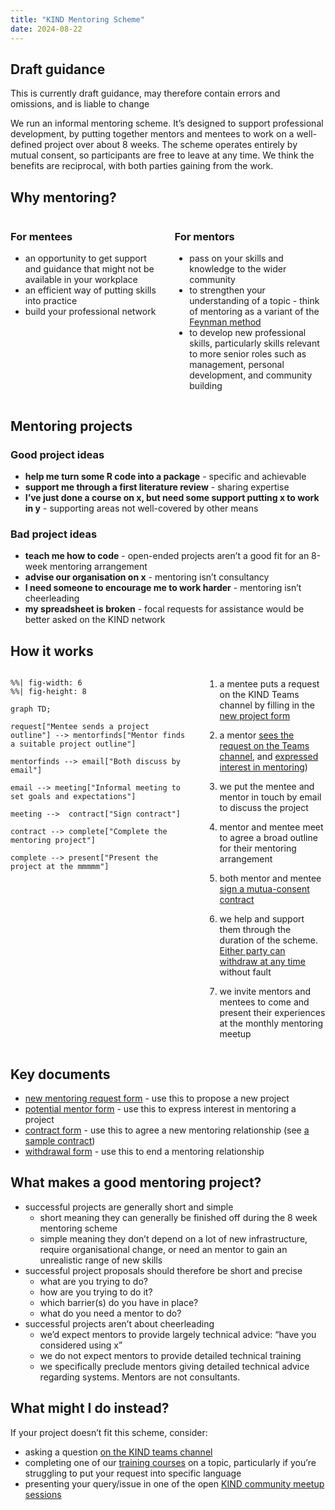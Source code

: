 ---
title: "KIND Mentoring Scheme"
date: 2024-08-22
---

:::{.callout-warning collapse=false appearance='default' icon=true}
## Draft guidance

This is currently draft guidance, may therefore contain errors and omissions, and is liable to change

:::

We run an informal mentoring scheme. It's designed to support professional development, by putting together mentors and mentees to work on a well-defined project over about 8 weeks. The scheme operates entirely by mutual consent, so participants are free to leave at any time. We think the benefits are reciprocal, with both parties gaining from the work.

## Why mentoring?

:::: {.columns}

::: {.column width='50%'}
### For mentees
+ an opportunity to get support and guidance that might not be available in your workplace 
+ an efficient way of putting skills into practice
+ build your professional network
::: 

::: {.column width='50%'}
### For mentors

+ pass on your skills and knowledge to the wider community
+ to strengthen your understanding of a topic - think of mentoring as a variant of the [Feynman method](https://www.k-state.edu/aac/success-tools/collection/Feynman_Technique.pdf)
+ to develop new professional skills, particularly skills relevant to more senior roles such as management, personal development, and community building 

::: 

::::

## Mentoring projects

::: {.panel-tabset}
### Good project ideas
+ **help me turn some R code into a package** - specific and achievable
+ **support me through a first literature review** - sharing expertise
+ **I've just done a course on x, but need some support putting x to work in y** - supporting areas not well-covered by other means

### Bad project ideas
+ **teach me how to code** - open-ended projects aren't a good fit for an 8-week mentoring arrangement
+ **advise our organisation on x** - mentoring isn't consultancy
+ **I need someone to encourage me to work harder** - mentoring isn't cheerleading
+ **my spreadsheet is broken** - focal requests for assistance would be better asked on the KIND network
:::

## How it works 

:::: {.columns}

::: {.column width='60%'}
```{mermaid}
%%| fig-width: 6
%%| fig-height: 8

graph TD;

request["Mentee sends a project outline"] --> mentorfinds["Mentor finds a suitable project outline"]

mentorfinds --> email["Both discuss by email"]

email --> meeting["Informal meeting to set goals and expectations"]

meeting -->  contract["Sign contract"]

contract --> complete["Complete the mentoring project"]

complete --> present["Present the project at the mmmmm"]

```
:::

::: {.column width='40%'}
1. a mentee puts a request on the KIND Teams channel by filling in the [new project form](https://forms.office.com/e/AUCcHB4ySj)

1. a mentor [sees the request on the Teams channel](https://teams.microsoft.com/l/channel/19%3A0708d3664e064dd3a0dbbe3079817283%40thread.tacv2/Mentoring?groupId=106d08f3-9026-40e2-b3c7-87cd87304d58&tenantId=10efe0bd-a030-4bca-809c-b5e6745e499a), and [expressed interest in mentoring](https://forms.office.com/e/01bdi52YHB))

1. we put the mentee and mentor in touch by email to discuss the project

1. mentor and mentee meet to agree a broad outline for their mentoring arrangement

1. both mentor and mentee [sign a mutua-consent contract]((https://forms.office.com/e/ik4fpth04B))

1. we help and support them through the duration of the scheme. [Either party can withdraw at any time](https://forms.office.com/e/9mDyGFVzB1) without fault

1. we invite mentors and mentees to come and present their experiences at the monthly mentoring meetup
:::

::::

## Key documents

+ [new mentoring request form](https://forms.office.com/e/AUCcHB4ySj) - use this to propose a new project
+ [potential mentor form](https://forms.office.com/e/01bdi52YHB) - use this to express interest in mentoring a project
+ [contract form](https://forms.office.com/e/ik4fpth04B) - use this to agree a new mentoring relationship (see [a sample contract](src/KIND_mentoring_sample_contract.pdf))
+ [withdrawal form](https://forms.office.com/e/9mDyGFVzB1) - use this to end a mentoring relationship

## What makes a good mentoring project?

+ successful projects are generally short and simple
  + short meaning they can generally be finished off during the 8 week mentoring scheme
  + simple meaning they don't depend on a lot of new infrastructure, require organisational change, or need an mentor to gain an unrealistic range of new skills
+ successful project proposals should therefore be short and precise
  + what are you trying to do?
  + how are you trying to do it?
  + which barrier(s) do you have in place?
  + what do you need a mentor to do?
+ successful projects aren't about cheerleading
  + we'd expect mentors to provide largely technical advice: "have you considered using x"
  + we do not expect mentors to provide detailed technical training
  + we specifically preclude mentors giving detailed technical advice regarding systems. Mentors are not consultants.

## What might I do instead?
If your project doesn't fit this scheme, consider:

+ asking a question [on the KIND teams channel](https://teams.microsoft.com/l/channel/19%3AQZ7-PbFVcziG2piHLt1_ifey3I2cwFL0yBuTSS8vVao1%40thread.tacv2/General?groupId=106d08f3-9026-40e2-b3c7-87cd87304d58&tenantId=10efe0bd-a030-4bca-809c-b5e6745e499a)
+ completing one of our [training courses](https://learn.nes.nhs.scot/36791) on a topic, particularly if you're struggling to put your request into specific language
+ presenting your query/issue in one of the open [KIND community meetup sessions](kind_cms.qmd)